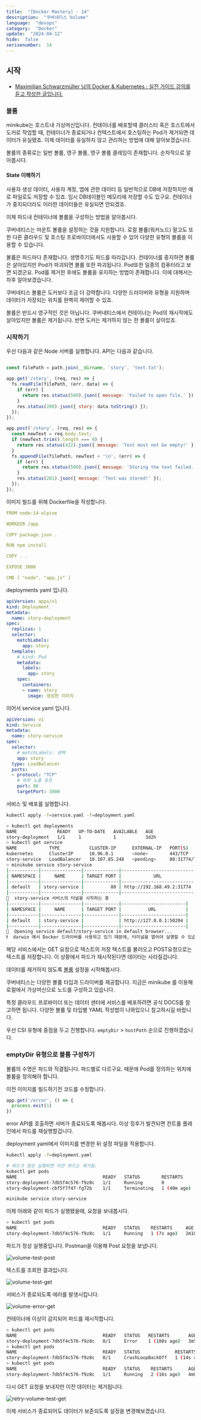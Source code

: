 ```yaml
---
title:  "[Docker Mastery] - 14"
description:  "쿠버네티스 Volume"
language:  "devops"
category:  "Docker"
update:  "2024-04-12"
hide:  false
serisenumber:  14
---
```


## 시작

- [Maximilian Schwarzmüller 님의 Docker & Kubernetes : 실전 가이드 강의를 듣고 작성한 글입니다.](https://www.udemy.com/course/docker-kubernetes-2022/?couponCode=KEEPLEARNING)

### 볼륨

minikube는 호스트내 가상머신입니다. 컨테이너를 배포할때 클러스터 혹은 호스트에서 도커로 작업할 때, 컨테이너가 종료되거나 컨텍스트에서 호스팅하는 Pod가 제거되면 데이터가 유실됐죠. 이제 데이터를 유실하지 않고 관리하는 방법에 대해 알아보겠습니다.

볼륨의 종류로는 일반 볼륨, 영구 볼륨, 영구 볼륨 클레임이 존재합니다. 순차적으로 알아봅시다.

#### State 이해하기

사용자 생성 데이터, 사용자 계정, 앱에 관한 데이터 등 일반적으로 DB에 저장하지만 예로 파일로도 저장할 수 있죠. 임시 DB테이블인 메모리에 저장할 수도 있구요. 컨테이너가 중지되더라도 이러한 데이터들은 유실되면 안되겠죠.

이제 파드내 컨테이너에 볼륨을 구성하는 방법을 알아봅시다.

쿠버네티스는 마운트 볼륨을 설정하는 것을 지원합니다. 로컬 볼륨(워커노드) 말고도 또한 다른 클라우드 및 호스팅 프로바이더에서도 사용할 수 있어 다양한 유형의 볼륨을 이용할 수 있습니다.

볼륨은 파드마다 존재합니다. 생명주기도 파드를 따라갑니다. 컨테이너를 중지하면 볼륨은 살아있지만 Pod가 파괴되면 볼륨 또한 파괴됩니다. Pod또한 일종의 컴퓨터라고 보면 되겠군요. Pod를 제거한 후에도 볼륨을 유지하는 방법이 존재합니다. 이에 대해서는 차후 알아보겠습니다.

쿠버네티스 볼륨은 도커보다 조금 더 강력합니다. 다양한 드라이버와 유형을 지원하며 데이터가 저장되는 위치를 완벽히 제어할 수 있죠.

볼륨은 반드시 영구적인 것은 아닙니다. 쿠버네티스에서 컨테이너는 Pod의 재시작에도 살아있지만 볼륨은 제거됩니다. 반면 도커는 제거하지 않는 한 볼륨이 살아있죠.

### 시작하기

우선 다음과 같은 Node 서버를 실행합니다. API는 다음과 같습니다.
```js

const filePath = path.join(__dirname, 'story', 'text.txt');

app.get('/story', (req, res) => {
  fs.readFile(filePath, (err, data) => {
    if (err) {
      return res.status(500).json({ message: 'Failed to open file.' });
    }
    res.status(200).json({ story: data.toString() });
  });
});

app.post('/story', (req, res) => {
  const newText = req.body.text;
  if (newText.trim().length === 0) {
    return res.status(422).json({ message: 'Text must not be empty!' });
  }
  fs.appendFile(filePath, newText + '\n', (err) => {
    if (err) {
      return res.status(500).json({ message: 'Storing the text failed.' });
    }
    res.status(201).json({ message: 'Text was stored!' });
  });
});
```

이미지 빌드를 위해 Dockerfile을 작성합니다.

```yaml
FROM node:14-alpine

WORKDIR /app

COPY package.json .

RUN npm install

COPY . .

EXPOSE 3000

CMD [ "node", "app.js" ]
```

deployments yaml 입니다.

```yaml
apiVersion: apps/v1
kind: Deployment
metadata:
  name: story-deployment
spec:
  replicas: 1
  selector:
    matchLabels:
      app: story
  template:
    # kind: Pod
    metadata:
      labels:
        app: story
    spec:
      containers:
      - name: story
        image: 생성한 이미지
```

이어서 service yaml 입니다.

```yaml
apiVersion: v1
kind: Service
metadata:
  name: story-service
spec:
  selector:
    # matchLabels: 생략
    app: story
  type: LoadBalancer
  ports:
  - protocol: "TCP"
    # 외부 노출 포트
    port: 80
    targetPort: 3000
```

서비스 및 배포를 실행합니다.

```bash
kubectl apply -f=service.yaml -f=deployment.yaml

> kubectl get deployments
NAME               READY   UP-TO-DATE   AVAILABLE   AGE
story-deployment   1/1     1            1           3d2h
> kubectl get service
NAME            TYPE           CLUSTER-IP      EXTERNAL-IP   PORT(S)        AGE
kubernetes      ClusterIP      10.96.0.1       <none>        443/TCP        9d
story-service   LoadBalancer   10.107.85.248   <pending>     80:31774/TCP   3d2h
> minikube service story-service
|-----------|---------------|-------------|---------------------------|
| NAMESPACE |     NAME      | TARGET PORT |            URL            |
|-----------|---------------|-------------|---------------------------|
| default   | story-service |          80 | http://192.168.49.2:31774 |
|-----------|---------------|-------------|---------------------------|
🏃  story-service 서비스의 터널을 시작하는 중
|-----------|---------------|-------------|------------------------|
| NAMESPACE |     NAME      | TARGET PORT |          URL           |
|-----------|---------------|-------------|------------------------|
| default   | story-service |             | http://127.0.0.1:50204 |
|-----------|---------------|-------------|------------------------|
🎉  Opening service default/story-service in default browser...
❗  darwin 에서 Docker 드라이버를 사용하고 있기 때문에, 터미널을 열어야 실행할 수 있습니다
```

해당 서비스에서는 GET 요청으로 텍스트의 저장 텍스트를 불러오고 POST요청으로는 텍스트를 저장합니다. 이 상황에서 파드가 재시작된다면 데이터는 사라질겁니다.

데이터를 제거하지 않도록 [볼륨](https://kubernetes.io/docs/concepts/storage/volumes/) 설정을 시작해봅시다. 

쿠버네티스는 다양한 볼륨 타입과 드라이버를 제공합니다. 지금은 minikube 를 이용해 로컬에서 가상머신으로 노드를 구성하고 있습니다.

특정 클라우드 프로바이더 또는 데이터 센터에 서비스를 배포하려면 공식 DOCS를 참고하면 됩니다. 다양한 볼륨 및 타입별 YAML 작성법이 나와있으니 참고하시길 바랍니다.

우선 CSI 유형에 중점을 두고 진행합니다. `emptyDir` > `hostPath` 순으로 진행하겠습니다.

### emptyDir 유형으로 볼륨 구성하기

볼륨의 수명은 파드와 직결됩니다. 파드별로 다르구요. 때문에 Pod를 정의하는 위치에 볼륨을 정의해야 합니다.

이전 이미지를 빌드하기전 코드를 수정합니다.

```js
app.get('/error', () => {
  process.exit(1)
})
```

error API를 호출하면 서버가 종료되도록 해봅시다. 이상 징후가 발견되면 컨트롤 플레인에서 파드를 재실행할겁니다.

deployment yaml에서 이미지를 변경한 뒤 설정 파일을 적용합니다.

```bash
kubectl apply -f=deployment.yaml

# 파드가 정상 실행되면 이전 파드는 제거됨.
kubectl get pods
NAME                                READY   STATUS        RESTARTS      AGE
story-deployment-7db5f4c576-f9z8c   1/1     Running       0             32s
story-deployment-cbf5f7f47-fg72b    1/1     Terminating   1 (40m ago)   3d3h

minikube service story-service
```

이제 아래와 같이 파드가 실행됐을때, 요청을 보내봅시다.

```bash
> kubectl get pods
NAME                                READY   STATUS    RESTARTS     AGE
story-deployment-7db5f4c576-f9z8c   1/1     Running   1 (7s ago)   2m18s
```

파드가 정상 실행중입니다. Postman을 이용해 Post 요청을 보냅니다.

![volume-test-post](/snippets/kube/chap2/postman-post.png)

텍스트를 조회한 결과입니다.

![volume-test-get](/snippets/kube/chap2/postman-get.png)

서비스가 종료되도록 에러를 발생시킵니다.

![volume-error-get](/snippets/kube/chap2/postman-error-get.png)

컨테이너에 이상이 감지되어 파드를 재시작합니다.

```bash
> kubectl get pods
NAME                                READY   STATUS   RESTARTS       AGE
story-deployment-7db5f4c576-f9z8c   0/1     Error    1 (108s ago)   3m59s
> kubectl get pods
NAME                                READY   STATUS             RESTARTS      AGE
story-deployment-7db5f4c576-f9z8c   0/1     CrashLoopBackOff   1 (14s ago)   4m6s
> kubectl get pods
NAME                                READY   STATUS    RESTARTS      AGE
story-deployment-7db5f4c576-f9z8c   1/1     Running   2 (16s ago)   4m8s
```

다시 GET 요청을 보내지만 이전 데이터는 제거됩니다.

![retry-volume-test-get](/snippets/kube/chap2/postman-retry-get.png)

이제 서비스가 종료되어도 데이터가 보존되도록 설정을 변경해보겠습니다.


